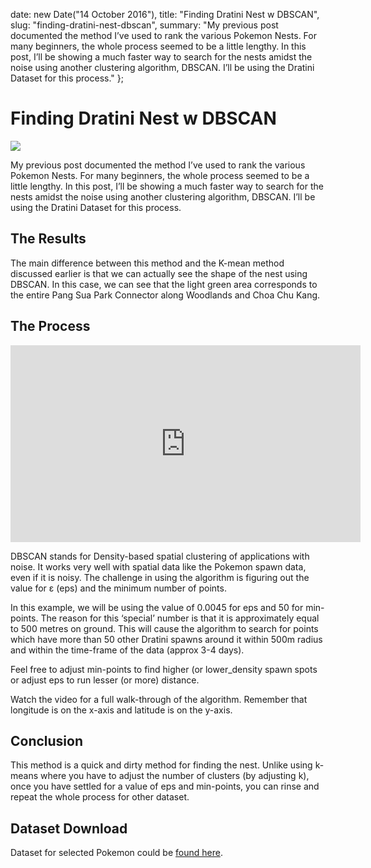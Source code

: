 

  date: new Date("14 October 2016"),
  title: "Finding Dratini Nest w DBSCAN",
  slug: "finding-dratini-nest-dbscan",
  summary: "My previous post documented the method I’ve used to rank the various Pokemon Nests. For many beginners, the whole process seemed to be a little lengthy. In this post, I’ll be showing a much faster way to search for the nests amidst the noise using another clustering algorithm, DBSCAN. I’ll be using the Dratini Dataset for this process."
};

Finding Dratini Nest w DBSCAN
===

<div class="text-center m-4">
  <img src="/static/blog/2016/10/DBSCAN-Dratini.jpg" style={{width:"50%"}}/>
</div>

My previous post documented the method I’ve used to rank the various Pokemon Nests. For many beginners, the whole process seemed to be a little lengthy. In this post, I’ll be showing a much faster way to search for the nests amidst the noise using another clustering algorithm, DBSCAN. I’ll be using the Dratini Dataset for this process.

## The Results

The main difference between this method and the K-mean method discussed earlier is that we can actually see the shape of the nest using DBSCAN. In this case, we can see that the light green area corresponds to the entire Pang Sua Park Connector along Woodlands and Choa Chu Kang.

## The Process

<div class="text-center m-4">
  <iframe width="560" height="315" src="https://www.youtube.com/embed/Pl3ET2ZlgNc" frameborder="0" allow="accelerometer; autoplay; encrypted-media; gyroscope; picture-in-picture" allowfullscreen></iframe>
</div>

DBSCAN stands for Density-based spatial clustering of applications with noise. It works very well with spatial data like the Pokemon spawn data, even if it is noisy. The challenge in using the algorithm is figuring out the value for  ε (eps) and the minimum number of points.

In this example, we will be using the value of 0.0045 for eps and 50 for min-points. The reason for this ‘special’ number is that it is approximately equal to 500 metres on ground. This will cause the algorithm to search for points which have more than 50 other Dratini spawns around it within 500m radius and within the time-frame of the data (approx 3-4 days).

Feel free to adjust min-points to find higher (or lower_density spawn spots or adjust eps to run lesser (or more) distance.

Watch the video for a full walk-through of the algorithm. Remember that longitude is on the x-axis and latitude is on the y-axis.

## Conclusion
This method is a quick and dirty method for finding the nest. Unlike using k-means where you have to adjust the number of clusters (by adjusting k), once you have settled for a value of eps and min-points, you can rinse and repeat the whole process for other dataset.

## Dataset Download
Dataset for selected Pokemon could be [found here](https://drive.google.com/file/d/0Bz6FvGZETzEwb1BBRjdnaWhxY3M/view).
